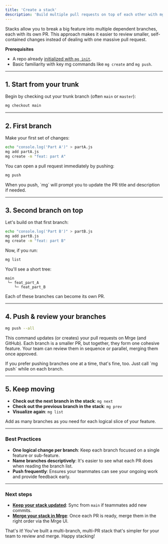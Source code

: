 ```yaml
---
title: 'Create a stack'
description: 'Build multiple pull requests on top of each other with mg.'
---
```


Stacks allow you to break a big feature into multiple dependent branches, each with its own PR. This approach makes it easier to review smaller, self-contained changes instead of dealing with one massive pull request.

<Note>

**Prerequisites**

- A repo already [initialized with `mg init`](/how-to-guides/initialize-in-repo).
- Basic familiarity with key mg commands like `mg create` and `mg push`.

</Note>

---

## 1. Start from your trunk

Begin by checking out your trunk branch (often `main` or `master`):

```bash
mg checkout main
```

---

## 2. First branch

Make your first set of changes:

```bash
echo "console.log('Part A')" > partA.js
mg add partA.js
mg create -m "feat: part A"
```

You can open a pull request immediately by pushing:

```bash
mg push
```

<Tip>
When you push, `mg` will prompt you to update the PR title and description if needed.
</Tip>

---

## 3. Second branch on top

Let's build on that first branch:

```bash
echo "console.log('Part B')" > partB.js
mg add partB.js
mg create -m "feat: part B"
```

Now, if you run:

```bash
mg list
```

You'll see a short tree:

```
main
 └─ feat_part_A
    └─ feat_part_B
```

Each of these branches can become its own PR.

---

## 4. Push & review your branches

```bash
mg push --all
```

This command updates (or creates) your pull requests on Mrge (and GitHub). Each branch is a smaller PR, but together, they form one cohesive feature. Your team can review them in sequence or parallel, merging them once approved.

<Tip>
If you prefer pushing branches one at a time, that's fine, too. Just call `mg push` while on each branch.
</Tip>

---

## 5. Keep moving

- **Check out the next branch in the stack**: `mg next`
- **Check out the previous branch in the stack**: `mg prev`
- **Visualize again**: `mg list`

Add as many branches as you need for each logical slice of your feature.

---

### Best Practices

- **One logical change per branch**: Keep each branch focused on a single feature or sub-feature.
- **Name branches descriptively**: It's easier to see what each PR does when reading the branch list.
- **Push frequently**: Ensures your teammates can see your ongoing work and provide feedback early.

---

### Next steps

- **[Keep your stack updated](/how-to-guides/keep-your-stack-updated)**: Sync from `main` if teammates add new commits.
- **[Merge your stack in Mrge](/how-to-guides/merge-your-stack)**: Once each PR is ready, merge them in the right order via the Mrge UI.

<Check>
  That's it! You've built a multi-branch, multi-PR stack that's simpler for your
  team to review and merge. Happy stacking!
</Check>

